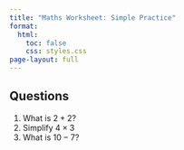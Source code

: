 ```yaml
---
title: "Maths Worksheet: Simple Practice"
format:
  html:
    toc: false
    css: styles.css
page-layout: full
---
```


## Questions

1. What is $2 + 2$?
    <div class="answer-box lines-4"></div>
1. Simplify $4 \times 3$
    <div class="answer-box lines-4"></div>
1. What is $10 - 7$?
    <div class="answer-box lines-4"></div>
